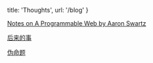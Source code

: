 
  title: 'Thoughts',
  url: '/blog'
}


<!--
[散落的世界](/posts/drifter) <time>2018-04-12</time>
-->

[Notes on A Programmable Web by Aaron Swartz](/posts/aaron-swartzs-a-programmable-web)

[后来的事](/posts/and-then)

[伪命题](/posts/false-premise)
